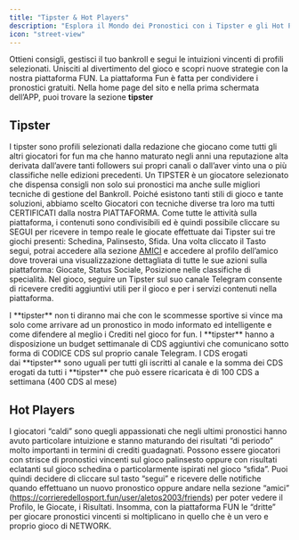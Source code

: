 ```yaml
---
title: "Tipster & Hot Players"
description: "Esplora il Mondo dei Pronostici con i Tipster e gli Hot Players "
icon: "street-view"
---
```


Ottieni consigli, gestisci il tuo bankroll e segui le intuizioni vincenti di profili selezionati. Unisciti al divertimento del gioco e scopri nuove strategie con la nostra piattaforma FUN. La piattaforma Fun è fatta per condividere i pronostici gratuiti. Nella home page del sito e nella prima schermata dell’APP, puoi trovare la sezione **tipster**

## Tipster

I tipster sono profili selezionati dalla redazione che giocano come tutti gli altri giocatori for fun ma che hanno maturato negli anni una reputazione alta derivata dall’avere tanti followers sui propri canali o dall’aver vinto una o più classifiche nelle edizioni precedenti. Un TIPSTER è un giocatore selezionato che dispensa consigli non solo sui pronostici ma anche sulle migliori tecniche di gestione del Bankroll. Poiché esistono tanti stili di gioco e tante soluzioni, abbiamo scelto Giocatori con tecniche diverse tra loro ma tutti CERTIFICATI dalla nostra PIATTAFORMA. Come tutte le attività sulla piattaforma, i contenuti sono condivisibili ed è quindi possibile cliccare su SEGUI per ricevere in tempo reale le giocate effettuate dai Tipster sui tre giochi presenti: Schedina, Palinsesto, Sfida. Una volta cliccato il Tasto segui, potrai accedere alla sezione [AMICI](https://corrieredellosport.fun/user/aletos2003/friends) e accedere al profilo dell’amico dove troverai una visualizzazione dettagliata di tutte le sue azioni sulla piattaforma: Giocate, Status Sociale, Posizione nelle classifiche di specialità. Nel gioco, seguire un Tipster sul suo canale Telegram consente di ricevere crediti aggiuntivi utili per il gioco e per i servizi contenuti nella piattaforma.

<Note>
  I **tipster** non ti diranno mai che con le scommesse sportive si vince ma solo come arrivare ad un pronostico in modo informato ed intelligente e come difendere al meglio i Crediti nel gioco for fun. I **tipster** hanno a disposizione un budget settimanale di CDS aggiuntivi che comunicano sotto forma di CODICE CDS sul proprio canale Telegram. I CDS erogati dai **tipster** sono uguali per tutti gli iscritti al canale e la somma dei CDS erogati da tutti i **tipster** che può essere ricaricata è di 100 CDS a settimana (400 CDS al mese)
</Note>

## Hot Players

I giocatori “caldi” sono quegli appassionati che negli ultimi pronostici hanno avuto particolare intuizione e stanno maturando dei risultati “di periodo” molto importanti in termini di crediti guadagnati. Possono essere giocatori con strisce di pronostici vincenti sul gioco palinsesto oppure con risultati eclatanti sul gioco schedina o particolarmente ispirati nel gioco “sfida”. Puoi quindi decidere di cliccare sul tasto “segui” e ricevere delle notifiche quando effettuano un nuovo pronostico oppure andare nella sezione “amici” (https://corrieredellosport.fun/user/aletos2003/friends) per poter vedere il Profilo, le Giocate, i Risultati. Insomma, con la piattaforma FUN le “dritte” per giocare pronostici vincenti si moltiplicano in quello che è un vero e proprio gioco di NETWORK.